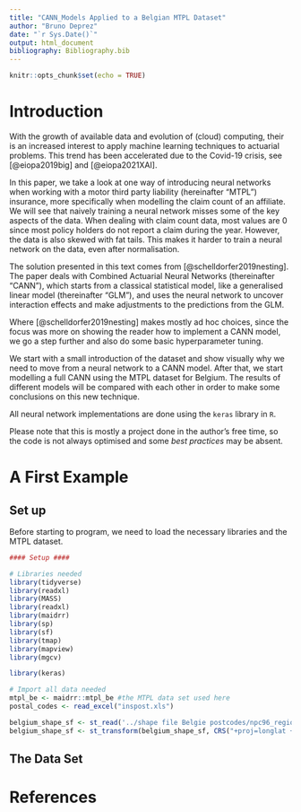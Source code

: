 ```yaml
---
title: "CANN_Models Applied to a Belgian MTPL Dataset"
author: "Bruno Deprez"
date: "`r Sys.Date()`"
output: html_document
bibliography: Bibliography.bib
---
```


```r
knitr::opts_chunk$set(echo = TRUE)
```

# Introduction

With the growth of available data and evolution of (cloud) computing, their is an increased interest to apply machine learning techniques to actuarial problems. This trend has been accelerated due to the Covid-19 crisis, see [@eiopa2019big] and [@eiopa2021XAI].

In this paper, we take a look at one way of introducing neural networks when working with a motor third party liability (hereinafter "MTPL") insurance, more specifically when modelling the claim count of an affiliate. We will see that naively training a neural network misses some of the key aspects of the data. When dealing with claim count data, most values are 0 since most policy holders do not report a claim during the year. However, the data is also skewed with fat tails. This makes it harder to train a neural network on the data, even after normalisation. 

The solution presented in this text comes from [@schelldorfer2019nesting]. The paper deals with Combined Actuarial Neural Networks (thereinafter "CANN"), which starts from a classical statistical model, like a generalised linear model (thereinafter "GLM"), and uses the neural network to uncover interaction effects and make adjustments to the predictions from the GLM.

Where [@schelldorfer2019nesting] makes mostly ad hoc choices, since the focus was more on showing the reader how to implement a CANN model, we go a step further and also do some basic hyperparameter tuning. 

We start with a small introduction of the dataset and show visually why we need to move from a neural network to a CANN model. After that, we start modelling a full CANN using the MTPL dataset for Belgium. The results of different models will be compared with each other in order to make some conclusions on this new technique. 

All neural network implementations are done using the `keras` library in `R`.

Please note that this is mostly a project done in the author's free time, so the code is not always optimised and some *best practices* may be absent. 

# A First Example
## Set up
Before starting to program, we need to load the necessary libraries and the MTPL dataset. 
```r
#### Setup ####

# Libraries needed
library(tidyverse)
library(readxl)
library(MASS)
library(readxl)
library(maidrr)
library(sp)
library(sf)
library(tmap)
library(mapview)
library(mgcv)

library(keras)

# Import all data needed
mtpl_be <- maidrr::mtpl_be #the MTPL data set used here
postal_codes <- read_excel("inspost.xls")

belgium_shape_sf <- st_read('../shape file Belgie postcodes/npc96_region_Project1.shp', quiet = TRUE)
belgium_shape_sf <- st_transform(belgium_shape_sf, CRS("+proj=longlat +datum=WGS84")) 
```

## The Data Set

# References
